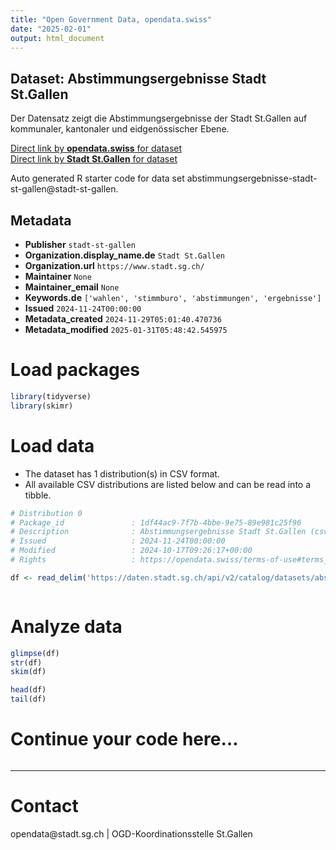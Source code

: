 ```yaml
---
title: "Open Government Data, opendata.swiss"
date: "2025-02-01"
output: html_document
---
```


## Dataset: Abstimmungsergebnisse Stadt St.Gallen

Der Datensatz zeigt die Abstimmungsergebnisse der Stadt St.Gallen auf kommunaler, kantonaler und eidgenössischer Ebene.

[Direct link by **opendata.swiss** for dataset](https://opendata.swiss/de/dataset/abstimmungsergebnisse-stadt-st-gallen)<br>
[Direct link by **Stadt St.Gallen** for dataset](https://daten.stadt.sg.ch/explore/dataset/abstimmungsergebnisse-stadt-st-gallen/)

Auto generated R starter code for data set abstimmungsergebnisse-stadt-st-gallen@stadt-st-gallen.

## Metadata

- **Publisher** `stadt-st-gallen`
- **Organization.display_name.de** `Stadt St.Gallen`
- **Organization.url** `https://www.stadt.sg.ch/`
- **Maintainer** `None`
- **Maintainer_email** `None`
- **Keywords.de** `['wahlen', 'stimmburo', 'abstimmungen', 'ergebnisse']`
- **Issued** `2024-11-24T00:00:00`
- **Metadata_created** `2024-11-29T05:01:40.470736`
- **Metadata_modified** `2025-01-31T05:48:42.545975`


# Load packages

```r

library(tidyverse)
library(skimr)

```

# Load data

-   The dataset has 1 distribution(s) in CSV format.
-   All available CSV distributions are listed below and can be read into a tibble.

```r

# Distribution 0
# Package_id               : 1df44ac9-7f7b-4bbe-9e75-89e981c25f96
# Description              : Abstimmungsergebnisse Stadt St.Gallen (csv)
# Issued                   : 2024-11-24T00:00:00
# Modified                 : 2024-10-17T09:26:17+00:00
# Rights                   : https://opendata.swiss/terms-of-use#terms_by

df <- read_delim('https://daten.stadt.sg.ch/api/v2/catalog/datasets/abstimmungsergebnisse-stadt-st-gallen/exports/csv?use_labels=true')



```

# Analyze data

```r

glimpse(df)
str(df)
skim(df)

head(df)
tail(df)

```

# Continue your code here...

```r

```

------------------------------------------------------------------------

# Contact

opendata@stadt.sg.ch | OGD-Koordinationsstelle St.Gallen
